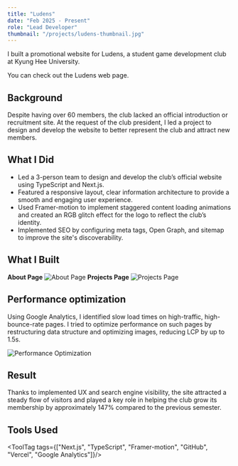 ```yaml
---
title: "Ludens"
date: "Feb 2025 - Present"
role: "Lead Developer"
thumbnail: "/projects/ludens-thumbnail.jpg"
---
```



I built a promotional website for Ludens, a student game development club at Kyung Hee University.

You can check out the <ArrowLink href="https://khuludens.com" className="font-normal">Ludens web page</ArrowLink>.

## Background

Despite having over 60 members, the club lacked an official introduction or recruitment site. 
At the request of the club president, I led a project to design and develop the website to better represent the club and attract new members.

## What I Did

- Led a 3-person team to design and develop the club’s official website using TypeScript and Next.js.
- Featured a responsive layout, clear information architecture to provide a smooth and engaging user experience.
- Used Framer-motion to implement staggered content loading animations and created an RGB glitch effect for the logo to reflect the club’s identity.
- Implemented SEO by configuring meta tags, Open Graph, and sitemap to improve the site's discoverability.

## What I Built

**About Page**
<img 
  src="/projects/ludens-about.png" 
  alt="About Page" 
  className="mx-auto rounded-lg w-full my-4" 
/>
**Projects Page**
<img 
  src="/projects/ludens-projects.png" 
  alt="Projects Page" 
  className="mx-auto rounded-lg w-full my-4" 
/>

## Performance optimization
Using Google Analytics, I identified slow load times on high-traffic, high-bounce-rate pages.
I tried to optimize performance on such pages by restructuring data structure and optimizing images, reducing LCP by up to 1.5s.

<img 
  src="/projects/ludens-po-1.png" 
  alt="Performance Optimization" 
  className="mx-auto rounded-lg w-full my-4" 
/>

## Result
Thanks to implemented UX and search engine visibility, 
the site attracted a steady flow of visitors and played a key role in helping the club grow its membership by approximately 147% compared to the previous semester.

## Tools Used
<ToolTag tags={["Next.js", "TypeScript", "Framer-motion", "GitHub", "Vercel", "Google Analytics"]}/>
